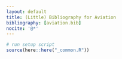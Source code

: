 ```yaml
---
layout: default
title: (Little) Bibliography for Aviation 
bibliography: [aviation.bib]
nocite: '@*'
---
```

```r
# run setup script
source(here::here("_common.R"))
```
